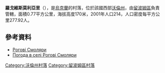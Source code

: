 {{coord|51|20|44|N|23|48|4|E|scale:30000|display=title}}

'''羅戈維斯莫利亞里'''（{{lang-uk|Рогові Смоляри}}），是[[烏克蘭|烏克蘭]]的村落，位於該國西部[[沃倫州|沃倫州]]，由[[留波姆區|留波姆區]]負責管轄，面積0.77平方公里，海拔高度170米，2001年人口214，人口密度每平方公里277.92人。

==參考資料==
*[http://gska2.rada.gov.ua/pls/z7502/A005?rdat1=20.07.2010&rf7571=4303 Рогові Смоляри]{{dead link|date=2018年4月 |bot=InternetArchiveBot |fix-attempted=yes }}
* [http://weather.in.ua/ua/volynskaja/22450 Погода в селі Рогові Смоляри] {{Wayback|url=http://weather.in.ua/ua/volynskaja/22450 |date=20200805024048 }}

[[Category:沃倫州村落|Category:沃倫州村落]]
[[Category:留波姆區村落|Category:留波姆區村落]]


{{Volyn-geo-stub}}